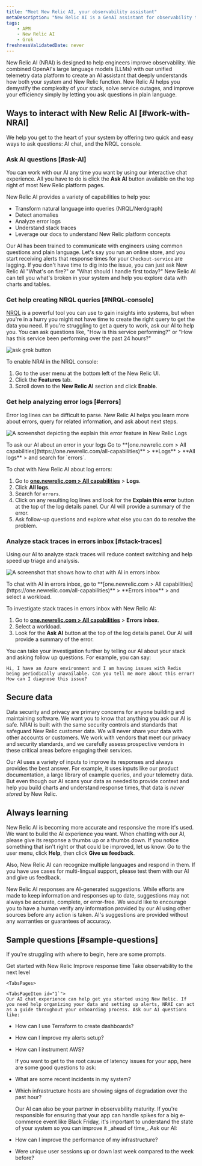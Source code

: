 ```yaml
---
title: "Meet New Relic AI, your observability assistant"
metaDescription: "New Relic AI is a GenAI assistant for observability that will help you understand and improve your system"
tags:
    - APM
    - New Relic AI
    - Grok
freshnessValidatedDate: never
---
```






New Relic AI (NRAI) is designed to help engineers improve observability. We combined OpenAI's large language models (LLMs) with our unified telemetry data platform to create an AI assistant that deeply understands how both your system and New Relic function. New Relic AI helps you demystify the complexity of your stack, solve service outages, and improve your efficiency simply by letting you ask questions in plain language. 

## Ways to interact with New Relic AI [#work-with-NRAI]

We help you get to the heart of your system by offering two quick and easy ways to ask questions: AI chat, and the NRQL console. 

### Ask AI questions [#ask-AI]

You can work with our AI any time you want by using our interactive chat experience. All you have to do is click the **Ask AI** button available on the top right of most New Relic platform pages.

New Relic AI provides a variety of capabilities to help you:
* Transform natural language into queries (NRQL/Nerdgraph)
* Detect anomalies
* Analyze error logs
* Understand stack traces
* Leverage our docs to understand New Relic platform concepts

Our AI has been trained to communicate with engineers using common questions and plain language. Let's say you run an online store, and you start receiving alerts that response times for your `Checkout-service` are lagging. If you don't have time to dig into the issue, you can just ask New Relic AI "What's on fire?" or "What should I handle first today?" New Relic AI can tell you what's broken in your system and help you explore data with charts and tables.

### Get help creating NRQL queries [#NRQL-console]

[NRQL](/docs/query-your-data/nrql-new-relic-query-language/get-started/introduction-nrql-new-relics-query-language/) is a powerful tool you can use to gain insights into systems, but when you're in a hurry you might not have time to create the right query to get the data you need. If you're struggling to get a query to work, ask our AI to help you. You can ask questions like, "How is this service performing?" or "How has this service been performing over the past 24 hours?"

<img
        title="Screenshot showing the Ask Grok button in the New Relic platform"
        alt="ask grok button"
        src={askgrok}
    />


To enable NRAI in the NRQL console: 

1. Go to the user menu at the bottom left of the New Relic UI.
2.  Click the **Features** tab.
3. Scroll down to the **New Relic AI** section and click **Enable**.

### Get help analyzing error logs [#errors]

Error log lines can be difficult to parse. New Relic AI helps you learn more about errors, query for related information, and ask about next steps. 

<img
    title="explain this error"
    alt="A screenshot depicting the explain this error feature in New Relic Logs"
    src={aiNewRelicAiExplainThisError}
/>

<figcaption>
    To ask our AI about an error in your logs Go to **[one.newrelic.com > All capabilities](https://one.newrelic.com/all-capabilities)** > **Logs** > **All logs** >  and search for `errors`.
</figcaption>

To chat with New Relic AI about log errors:

1. Go to **[one.newrelic.com > All capabilities](https://one.newrelic.com/all-capabilities)** > **Logs**.
2. Click **All logs**.
3. Search for `errors`.
2. Click on any resulting log lines and look for the **Explain this error** button at the top of the log details panel. Our AI will provide a summary of the error. 
3. Ask follow-up questions and explore what else you can do to resolve the problem.

### Analyze stack traces in errors inbox [#stack-traces]

Using our AI to analyze stack traces will reduce context switching and help speed up triage and analysis. 

<img
    title="errors inbox ask ai "
    alt="A screenshot that shows how to chat with AI in errors inbox"
    src={aiAskAiinErrorsInbox}
/>

<figcaption>
    To chat with AI in errors inbox, go to **[one.newrelic.com > All capabilities](https://one.newrelic.com/all-capabilities)** > **Errors inbox** > and select a workload. 
</figcaption>

To investigate stack traces in errors inbox with New Relic AI:

1. Go to **[one.newrelic.com > All capabilities](https://one.newrelic.com/all-capabilities)** > **Errors inbox**.
2. Select a workload.
2. Look for the **Ask AI** button at the top of the log details panel. Our AI will provide a summary of the error. 

You can take your investigation further by telling our AI about your stack and asking follow up questions. For example, you can say: 

```
Hi, I have an Azure environment and I am having issues with Redis being periodically unavailable. Can you tell me more about this error? How can I diagnose this issue? 

```

## Secure data

Data security and privacy are primary concerns for anyone building and maintaining software. We want you to know that anything you ask our AI is safe. NRAI is built with the same security controls and standards that safeguard New Relic customer data. We will never share your data with other accounts or customers.  We work with vendors that meet our privacy and security standards, and we carefully assess prospective vendors in these critical areas before engaging their services. 

Our AI uses a variety of inputs to improve its responses and always provides the best answer. For example, it uses inputs like our product documentation, a large library of example queries, and your telemetry data. But even though our AI scans your data as needed to provide context and help you build charts and understand response times, that data is _never stored_ by New Relic.

## Always learning 

New Relic AI is becoming more accurate and responsive the more it's used. We want to build the AI experience you want. When chatting with our AI, please give its response a thumbs up or a thumbs down.  If you notice something that isn't right or that could be improved, let us know. Go to the user menu, click **Help**, then click **Give us feedback**.

Also, New Relic AI can recognize multiple languages and respond in them. If you have use cases for multi-lingual support, please test them with our AI and give us feedback.

New Relic AI responses are AI-generated suggestions. While efforts are made to keep information and responses up to date, suggestions may not always be accurate, complete, or error-free. We would like to encourage you to have a human verify any information provided by our AI using other sources before any action is taken. AI's suggestions are provided without any warranties or guarantees of accuracy.

## Sample questions [#sample-questions] 

If you're struggling with where to begin, here are some prompts. 

<Tabs>
    <TabsBar>
    <TabsBarItem id="1">Get started with New Relic</TabsBarItem>
    <TabsBarItem id="2">Improve response time</TabsBarItem>
    <TabsBarItem id="3">Take observability to the next level</TabsBarItem>
    </TabsBar>

    <TabsPages>

    <TabsPageItem id="1`">
    Our AI chat experience can help get you started using New Relic. If you need help organizing your data and setting up alerts, NRAI can act as a guide throughout your onboarding process. Ask our AI questions like:

* How can I use Terraform to create dashboards? 
* How can I improve my alerts setup?
* How can I instrument AWS?
    </TabsPageItem>

    <TabsPageItem id="2">
    If you want to get to the root cause of latency issues for your app, here are some good questions to ask:

* What are some recent incidents in my system?
* Which infrastructure hosts are showing signs of degradation over the past hour?
    </TabsPageItem>

    <TabsPageItem id="3">
    Our AI can also be your partner in observability maturity. If you're responsible for ensuring that your app can handle spikes for a big e-commerce event like Black Friday, it's important to understand the state of your system so you can improve it _ahead of time_. Ask our AI:

* How can I improve the performance of my infrastructure?
* Were unique user sessions up or down last week compared to the week before?
    </TabsPageItem>
    </TabsPages>
</Tabs>
